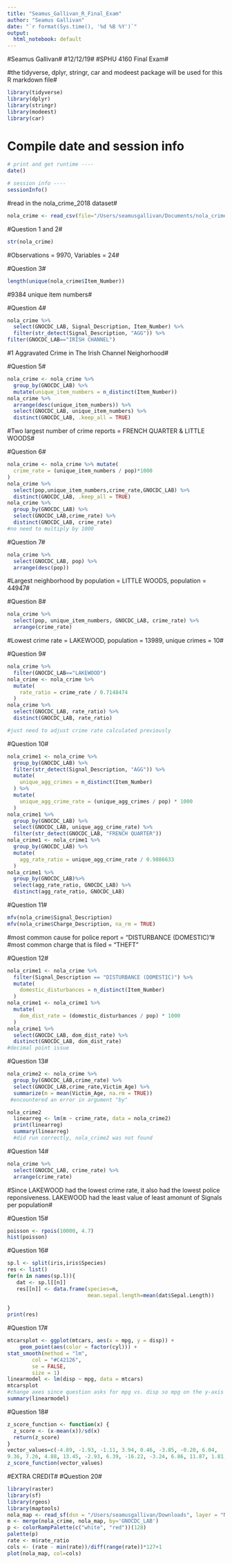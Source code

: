 ```yaml
---
title: "Seamus_Gallivan_R_Final_Exam"
author: "Seamus Gallivan"
date: "`r format(Sys.time(), '%d %B %Y')`"
output:
  html_notebook: default
---
```

#Seamus Gallivan#
#12/12/19#
#SPHU 4160 Final Exam#

#the tidyverse, dplyr, stringr, car and modeest package will be used for this R markdown file#
```r
library(tidyverse)
library(dplyr)
library(stringr)
library(modeest)
library(car)
```
# Compile date and session info#
```r
# print and get runtime ----
date()

# session info ----
sessionInfo()
```

#read in the nola_crime_2018 dataset#
```r
nola_crime <- read_csv(file="/Users/seamusgallivan/Documents/nola_crime_2018.csv")
```
#Question 1 and 2#
```r
str(nola_crime)
```
#Observations = 9970, Variables = 24#

#Question 3#
```r
length(unique(nola_crime$Item_Number))
```
#9384 unique item numbers#

#Question 4#
```r
nola_crime %>% 
  select(GNOCDC_LAB, Signal_Description, Item_Number) %>%
  filter(str_detect(Signal_Description, "AGG")) %>%
filter(GNOCDC_LAB=="IRISH CHANNEL")
```
#1 Aggravated Crime in The Irish Channel Neighorhood#

#Question 5#
```r
nola_crime <- nola_crime %>% 
  group_by(GNOCDC_LAB) %>%
  mutate(unique_item_numbers = n_distinct(Item_Number)) 
nola_crime %>%
  arrange(desc(unique_item_numbers)) %>%
  select(GNOCDC_LAB, unique_item_numbers) %>%
  distinct(GNOCDC_LAB, .keep_all = TRUE) 
```
#Two largest number of crime reports = FRENCH QUARTER & LITTLE WOODS#

#Question 6#
```r
nola_crime <- nola_crime %>% mutate(
  crime_rate = (unique_item_numbers / pop)*1000
)
nola_crime %>%
  select(pop,unique_item_numbers,crime_rate,GNOCDC_LAB) %>%
  distinct(GNOCDC_LAB, .keep_all = TRUE) 
nola_crime %>%
  group_by(GNOCDC_LAB) %>%
  select(GNOCDC_LAB,crime_rate) %>%
  distinct(GNOCDC_LAB, crime_rate)
#no need to multiply by 1000
```

#Question 7#
```r
nola_crime %>%
  select(GNOCDC_LAB, pop) %>%
  arrange(desc(pop))
```
#Largest neighborhood by population = LITTLE WOODS, population = 44947#

#Question 8#
```r
nola_crime %>%
  select(pop, unique_item_numbers, GNOCDC_LAB, crime_rate) %>%
  arrange(crime_rate)
```
#Lowest crime rate = LAKEWOOD, population = 13989, unique crimes = 10#

#Question 9#
```r
nola_crime %>%
  filter(GNOCDC_LAB=="LAKEWOOD")
nola_crime <- nola_crime %>% 
  mutate(
    rate_ratio = crime_rate / 0.7148474
  )
nola_crime %>%
  select(GNOCDC_LAB, rate_ratio) %>%
  distinct(GNOCDC_LAB, rate_ratio)

#just need to adjust crime rate calculated previously
```
#Question 10#
```r
nola_crime1 <- nola_crime %>%
  group_by(GNOCDC_LAB) %>%
  filter(str_detect(Signal_Description, "AGG")) %>%
  mutate(
    unique_agg_crimes = n_distinct(Item_Number)
  ) %>%
  mutate(
    unique_agg_crime_rate = (unique_agg_crimes / pop) * 1000
  ) 
nola_crime1 %>%
  group_by(GNOCDC_LAB) %>%
  select(GNOCDC_LAB, unique_agg_crime_rate) %>%
  filter(str_detect(GNOCDC_LAB, "FRENCH QUARTER"))
nola_crime1 <- nola_crime1 %>% 
  group_by(GNOCDC_LAB) %>%
  mutate(
    agg_rate_ratio = unique_agg_crime_rate / 0.9886633
  )
nola_crime1 %>%
  group_by(GNOCDC_LAB)%>%
  select(agg_rate_ratio, GNOCDC_LAB) %>%
  distinct(agg_rate_ratio, GNOCDC_LAB)
```
#Question 11#
```r
mfv(nola_crime$Signal_Description)
mfv(nola_crime$Charge_Description, na_rm = TRUE)
```
#most common cause for police report = "DISTURBANCE (DOMESTIC)"#
#most common charge that is filed = "THEFT"

#Question 12#
```r
nola_crime1 <- nola_crime %>%
  filter(Signal_Description == "DISTURBANCE (DOMESTIC)") %>%
  mutate(
    domestic_disturbances = n_distinct(Item_Number)
  )
nola_crime1 <- nola_crime1 %>%
  mutate(
    dom_dist_rate = (domestic_disturbances / pop) * 1000
  )
nola_crime1 %>%
  select(GNOCDC_LAB, dom_dist_rate) %>%
  distinct(GNOCDC_LAB, dom_dist_rate)
#decimal point issue
```
#Question 13#
```r
nola_crime2 <- nola_crime %>%
  group_by(GNOCDC_LAB,crime_rate) %>% 
  select(GNOCDC_LAB,crime_rate,Victim_Age) %>%
  summarize(m = mean(Victim_Age, na.rm = TRUE))
 #encountered an error in argument "by"

nola_crime2
  linearreg <- lm(m ~ crime_rate, data = nola_crime2)
  print(linearreg)
  summary(linearreg)
  #did run correctly, nola_crime2 was not found
```
#Question 14#
```r
nola_crime %>%
  select(GNOCDC_LAB, crime_rate) %>%
  arrange(crime_rate)
```
#Since LAKEWOOD had the lowest crime rate, it also had the lowest police reponsiveness. LAKEWOOD had the least value of least amonunt of Signals per population#

#Question 15#
```r
poisson <- rpois(10000, 4.7)
hist(poisson)
```
#Question 16#
```r
sp.l <- split(iris,iris$Species)
res <- list()
for(n in names(sp.l)){   
   dat <- sp.l[[n]] 
   res[[n]] <- data.frame(species=n,
                          mean.sepal.length=mean(dat$Sepal.Length))
                          
}
print(res)
```
#Question 17#
```r
mtcarsplot <- ggplot(mtcars, aes(x = mpg, y = disp)) +
    geom_point(aes(color = factor(cyl))) +
stat_smooth(method = "lm",
        col = "#C42126",
        se = FALSE,
        size = 1)
linearmodel <- lm(disp ~ mpg, data = mtcars)
mtcarsplot
#change axes since question asks for mpg vs. disp so mpg on the y-axis and disp on the x-axis
summary(linearmodel)
```
#Question 18#
```r
z_score_function <- function(x) {
  z_score <- (x-mean(x))/sd(x)
  return(z_score)
}
vector_values=c(-4.89, -1.93, -1.11, 3.94, 0.46, -3.85, -0.20, 6.04,
9.36, 7.26, 4.88, 13.45, -2.93, 6.39, -16.22, -3.24, 6.86, 11.87, 1.81, -2.54)
z_score_function(vector_values)
```
#EXTRA CREDIT#
#Question 20#
```r
library(raster)
library(sf)
library(rgeos)
library(maptools)
nola_map <- read_sf(dsn = "/Users/seamusgallivan/Downloads", layer = "Neighborhood_Statistical_Areas")
m <- merge(nola_crime, nola_map, by='GNOCDC_LAB')
p <- colorRampPalette(c("white", "red"))(128)
palette(p)
rate <- m$rate_ratio
cols <- (rate - min(rate))/diff(range(rate))*127+1
plot(nola_map, col=cols)
```

